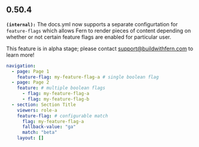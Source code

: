 ## 0.50.4
**`(internal):`** The docs.yml now supports a separate configurtation for `feature-flags` which allows Fern to render 
pieces of content depending on whether or not certain feature flags are enabled for particular user. 

This feature is in alpha stage; please contact support@buildwithfern.com to learn more!

```yml docs.yml
navigation:
  - page: Page 1
    feature-flag: my-feature-flag-a # single boolean flag
  - page: Page 2
    feature: # multiple boolean flags
      - flag: my-feature-flag-a
      - flag: my-feature-flag-b
  - section: Section Title
    viewers: role-a
    feature-flag: # configurable match
      flag: my-feature-flag-a
      fallback-value: "ga"
      match: "beta"
    layout: []
```


